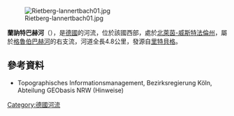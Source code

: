{{Onesource|time=2020-08-05T01:48:46+00:00}}
{{Coord|51|48|50.99|N|8|21|50.85|E|display=title}}

[[Image:Rietberg-lannertbach01.jpg|right]]

'''蘭訥特巴赫河'''（{{lang-de|Lannertbach}}），是[[德國|德國]]的河流，位於該國西部，處於[[北萊茵-威斯特法倫州|北萊茵-威斯特法倫州]]，屬於[[格魯伯巴赫河|格魯伯巴赫河]]的右支流，河道全長4.8公里，發源自[[里特貝格|里特貝格]]。

==參考資料==
* Topographisches Informationsmanagement, Bezirksregierung Köln, Abteilung GEObasis NRW (Hinweise)

{{Germany-geo-stub}}
[[Category:德國河流|Category:德國河流]]